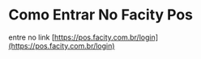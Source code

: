 # Como Entrar No Facity Pos

entre no link [https://pos.facity.com.br/login](https://pos.facity.com.br/login)
